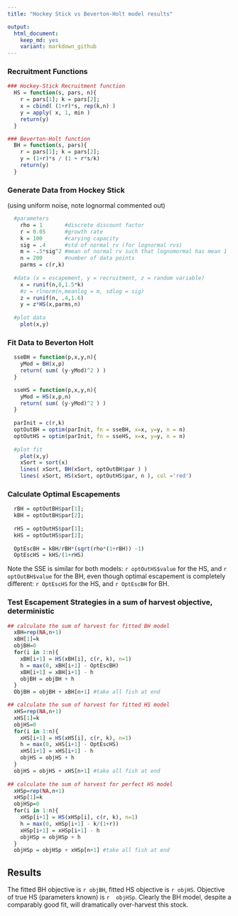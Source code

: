 ```yaml
---
title: "Hockey Stick vs Beverton-Holt model results"

output:
  html_document: 
    keep_md: yes
    variant: markdown_github
---  
```



### Recruitment Functions

```r
### Hockey-Stick Recruitment function
  HS = function(s, pars, n){
    r = pars[1]; k = pars[2]; 
    x = cbind( (1+r)*s, rep(k,n) )
    y = apply( x, 1, min )
    return(y)
  }

### Beverton-Holt function
  BH = function(s, pars){
    r = pars[1]; k = pars[2];
    y = (1+r)*s / (1 + r*s/k)
    return(y)
  }
```


### Generate Data from Hockey Stick 

(using uniform noise, note lognormal commented out)

```r
  #parameters
    rho = 1       #discrete discount factor
    r = 0.05      #growth rate
    k = 100       #carying capacity
    sig = .4      #std of normal rv (for lognormal rvs)
    m = -.5*sig^2 #mean of normal rv such that lognomormal has mean 1
    n = 200       #number of data points
    parms = c(r,k)
  
  #data (x = escapement, y = recruitment, z = random variable)
    x = runif(n,0,1.5*k)
    #z = rlnorm(n,meanlog = m, sdlog = sig)
    z = runif(n, .4,1.6)
    y = z*HS(x,parms,n)
  
  #plot data
    plot(x,y)
```


### Fit Data to Beverton Holt

```r
  sseBH = function(p,x,y,n){
    yMod = BH(x,p)
    return( sum( (y-yMod)^2 ) )
  }

  sseHS = function(p,x,y,n){
    yMod = HS(x,p,n)
    return( sum( (y-yMod)^2 ) )
  }
  
  parInit = c(r,k)
  optOutBH = optim(parInit, fn = sseBH, x=x, y=y, n = n)
  optOutHS = optim(parInit, fn = sseHS, x=x, y=y, n = n)
  
  #plot fit
    plot(x,y)
    xSort = sort(x)
    lines( xSort, BH(xSort, optOutBH$par ) )
    lines( xSort, HS(xSort, optOutHS$par, n ), col ='red')
```


### Calculate Optimal Escapements

```r
  rBH = optOutBH$par[1];
  kBH = optOutBH$par[2]; 
  
  rHS = optOutHS$par[1];
  kHS = optOutHS$par[2]; 
  
  OptEscBH = kBH/rBH*(sqrt(rho*(1+rBH)) -1)
  OptEscHS = kHS/(1+rHS)
```


Note the SSE is similar for both models: `r optOutHS$value` for the HS, and `r optOutBH$value` for the BH, even though optimal escapement is completely different: `r OptEscHS` for the HS, and `r OptEscBH` for BH.


### Test Escapement Strategies in a sum of harvest objective, deterministic

```r
## calculate the sum of harvest for fitted BH model    
  xBH=rep(NA,n+1)
  xBH[1]=k    
  objBH=0    
  for(i in 1:n){
    xBH[i+1] = HS(xBH[i], c(r, k), n=1)
    h = max(0, xBH[i+1] - OptEscBH)
    xBH[i+1] = xBH[i+1] - h
    objBH = objBH + h
  }    
  ObjBH = objBH + xBH[n+1] #take all fish at end

## calculate the sum of harvest for fitted HS model   
  xHS=rep(NA,n+1)
  xHS[1]=k    
  objHS=0    
  for(i in 1:n){
    xHS[i+1] = HS(xHS[i], c(r, k), n=1)
    h = max(0, xHS[i+1] - OptEscHS)
    xHS[i+1] = xHS[i+1] - h
    objHS = objHS + h
  }  
  objHS = objHS + xHS[n+1] #take all fish at end
  
## calculate the sum of harvest for perfect HS model   
  xHSp=rep(NA,n+1)
  xHSp[1]=k    
  objHSp=0    
  for(i in 1:n){
    xHSp[i+1] = HS(xHSp[i], c(r, k), n=1)
    h = max(0, xHSp[i+1] - k/(1+r))
    xHSp[i+1] = xHSp[i+1] - h
    objHSp = objHSp + h
  }  
  objHSp = objHSp + xHSp[n+1] #take all fish at end
```


## Results


The fitted BH objective is `r objBH`, fitted HS objective is `r objHS`.  Objective of true HS (parameters known) is `r  objHSp`. Clearly the BH model, despite a comparably good fit, will dramatically over-harvest this stock.  


